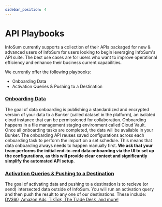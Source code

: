 ```yaml
---
sidebar_position: 4
---
```


# API Playbooks

InfoSum currently supports a collection of their APIs packaged for new & advanced users of InfoSum for users looking to begin leveraging InfoSum's API suite. The best use cases are for users who want to improve operational efficiency and enhance their business current capabilities.

We currently offer the following playbooks:
- Onboarding Data
- Activation Queries & Pushing to a Destination

### [Onboarding Data](https://infosum.github.io/infosum-docs/api/Onboarding)
The goal of data onboarding is publishing a standardized and encrypted version of your data to a Bunker (called dataset in the platform), an isolated cloud instance that can be permissioned for collaboration. Onboarding happens in a file management staging environment called Cloud Vault. Once all onboarding tasks are completed, the data will be available in your Bunker. The onboarding API reuses saved configurations across each onboarding task to perform the import on a set schedule. This means that data onboarding always needs to happen manually first. **We ask that your team performs the initial end-to-end data onboarding via the UI to set up the configurations, as this will provide clear context and significantly simplify the automated API setup.** 


### [Activation Queries & Pushing to a Destination](https://infosum.github.io/infosum-docs/api/ActivationDestination)
The goal of activating data and pushing to a destination is to recieve (or send) intersected data outside of InfoSum. You will run an activation query and then push the result to any one of our destinations. These include: [DV360, Amazon Ads, TikTok, The Trade Desk, and more!](https://support.infosum.com/hc/en-us/articles/12128356485778-Supported-Destinations-for-Activation)